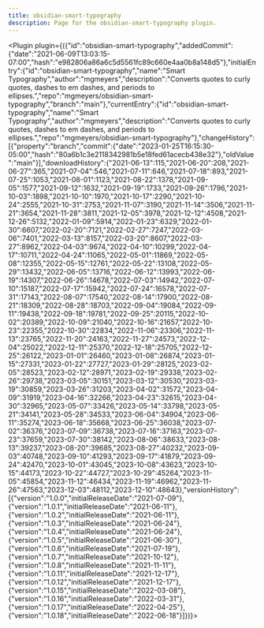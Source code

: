 ---
title: obsidian-smart-typography
description: Page for the obsidian-smart-typography plugin.
---


<Plugin plugin={({"id":"obsidian-smart-typography","addedCommit":{"date":"2021-06-09T13:03:15-07:00","hash":"e982806a86a6c5d5561fc89c660e4aa0b8a148d5"},"initialEntry":{"id":"obsidian-smart-typography","name":"Smart Typography","author":"mgmeyers","description":"Converts quotes to curly quotes, dashes to em dashes, and periods to ellipses.","repo":"mgmeyers/obsidian-smart-typography","branch":"main"},"currentEntry":{"id":"obsidian-smart-typography","name":"Smart Typography","author":"mgmeyers","description":"Converts quotes to curly quotes, dashes to em dashes, and periods to ellipses.","repo":"mgmeyers/obsidian-smart-typography"},"changeHistory":[{"property":"branch","commit":{"date":"2023-01-25T16:15:30-05:00","hash":"80a6b1c3e2118342981b5e18fed61acecb438e32"},"oldValue":"main"}],"downloadHistory":{"2021-06-13":115,"2021-06-20":208,"2021-06-27":365,"2021-07-04":546,"2021-07-11":646,"2021-07-18":893,"2021-07-25":1053,"2021-08-01":1123,"2021-08-22":1378,"2021-09-05":1577,"2021-09-12":1632,"2021-09-19":1733,"2021-09-26":1796,"2021-10-03":1898,"2021-10-10":1970,"2021-10-17":2290,"2021-10-24":2555,"2021-10-31":2753,"2021-11-07":3190,"2021-11-14":3506,"2021-11-21":3654,"2021-11-28":3811,"2021-12-05":3978,"2021-12-12":4508,"2021-12-26":5132,"2022-01-09":5914,"2022-01-23":6329,"2022-01-30":6607,"2022-02-20":7121,"2022-02-27":7247,"2022-03-06":7401,"2022-03-13":8157,"2022-03-20":8607,"2022-03-27":8962,"2022-04-03":9674,"2022-04-10":10299,"2022-04-17":10711,"2022-04-24":11065,"2022-05-01":11869,"2022-05-08":12355,"2022-05-15":12761,"2022-05-22":13108,"2022-05-29":13432,"2022-06-05":13716,"2022-06-12":13993,"2022-06-19":14307,"2022-06-26":14678,"2022-07-03":14942,"2022-07-10":15187,"2022-07-17":15942,"2022-07-24":16578,"2022-07-31":17143,"2022-08-07":17540,"2022-08-14":17900,"2022-08-21":18309,"2022-08-28":18703,"2022-09-04":19084,"2022-09-11":19438,"2022-09-18":19781,"2022-09-25":20115,"2022-10-02":20389,"2022-10-09":21040,"2022-10-16":21657,"2022-10-23":22355,"2022-10-30":22834,"2022-11-06":23306,"2022-11-13":23765,"2022-11-20":24163,"2022-11-27":24573,"2022-12-04":25022,"2022-12-11":25370,"2022-12-18":25705,"2022-12-25":26122,"2023-01-01":26460,"2023-01-08":26874,"2023-01-15":27331,"2023-01-22":27727,"2023-01-29":28125,"2023-02-05":28523,"2023-02-12":28971,"2023-02-19":29338,"2023-02-26":29738,"2023-03-05":30151,"2023-03-12":30530,"2023-03-19":30859,"2023-03-26":31203,"2023-04-02":31572,"2023-04-09":31919,"2023-04-16":32266,"2023-04-23":32615,"2023-04-30":32965,"2023-05-07":33426,"2023-05-14":33798,"2023-05-21":34141,"2023-05-28":34533,"2023-06-04":34904,"2023-06-11":35274,"2023-06-18":35668,"2023-06-25":36038,"2023-07-02":36376,"2023-07-09":36738,"2023-07-16":37163,"2023-07-23":37659,"2023-07-30":38142,"2023-08-06":38633,"2023-08-13":39237,"2023-08-20":39685,"2023-08-27":40232,"2023-09-03":40748,"2023-09-10":41293,"2023-09-17":41879,"2023-09-24":42470,"2023-10-01":43045,"2023-10-08":43623,"2023-10-15":44173,"2023-10-22":44727,"2023-10-29":45264,"2023-11-05":45854,"2023-11-12":46434,"2023-11-19":46962,"2023-11-26":47563,"2023-12-03":48112,"2023-12-10":48643},"versionHistory":[{"version":"1.0.0","initialReleaseDate":"2021-07-09"},{"version":"1.0.1","initialReleaseDate":"2021-06-11"},{"version":"1.0.2","initialReleaseDate":"2021-06-11"},{"version":"1.0.3","initialReleaseDate":"2021-06-24"},{"version":"1.0.4","initialReleaseDate":"2021-06-24"},{"version":"1.0.5","initialReleaseDate":"2021-06-30"},{"version":"1.0.6","initialReleaseDate":"2021-07-19"},{"version":"1.0.7","initialReleaseDate":"2021-10-12"},{"version":"1.0.8","initialReleaseDate":"2021-11-11"},{"version":"1.0.11","initialReleaseDate":"2021-12-17"},{"version":"1.0.12","initialReleaseDate":"2021-12-17"},{"version":"1.0.15","initialReleaseDate":"2022-03-08"},{"version":"1.0.16","initialReleaseDate":"2022-03-31"},{"version":"1.0.17","initialReleaseDate":"2022-04-25"},{"version":"1.0.18","initialReleaseDate":"2022-06-18"}]})}></Plugin>